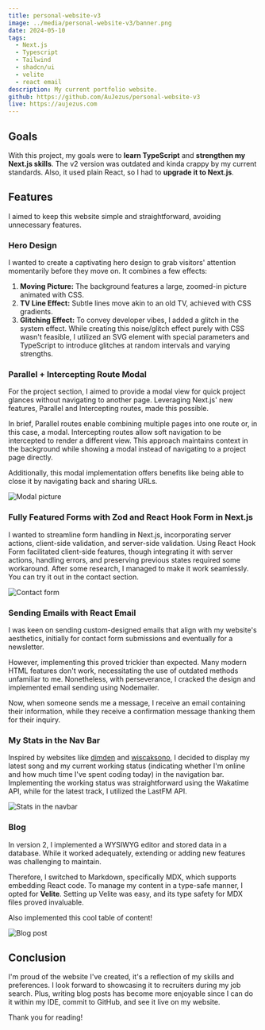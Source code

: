 ```yaml
---
title: personal-website-v3
image: ../media/personal-website-v3/banner.png
date: 2024-05-10
tags:
  - Next.js
  - Typescript
  - Tailwind
  - shadcn/ui
  - velite
  - react email
description: My current portfolio website.
github: https://github.com/AuJezus/personal-website-v3
live: https://aujezus.com
---
```


## Goals

With this project, my goals were to **learn TypeScript** and **strengthen my Next.js skills**. The v2 version was outdated and kinda crappy by my current standards. Also, it used plain React, so I had to **upgrade it to Next.js**.

## Features

I aimed to keep this website simple and straightforward, avoiding unnecessary features.

### Hero Design

I wanted to create a captivating hero design to grab visitors' attention momentarily before they move on. It combines a few effects:

1. **Moving Picture:** The background features a large, zoomed-in picture animated with CSS.
2. **TV Line Effect:** Subtle lines move akin to an old TV, achieved with CSS gradients.
3. **Glitching Effect:** To convey developer vibes, I added a glitch in the system effect. While creating this noise/glitch effect purely with CSS wasn't feasible, I utilized an SVG element with special parameters and TypeScript to introduce glitches at random intervals and varying strengths.

### Parallel + Intercepting Route Modal

For the project section, I aimed to provide a modal view for quick project glances without navigating to another page. Leveraging Next.js' new features, Parallel and Intercepting routes, made this possible.

In brief, Parallel routes enable combining multiple pages into one route or, in this case, a modal. Intercepting routes allow soft navigation to be intercepted to render a different view. This approach maintains context in the background while showing a modal instead of navigating to a project page directly.

Additionally, this modal implementation offers benefits like being able to close it by navigating back and sharing URLs.

![Modal picture](../media/personal-website-v3/modal.png)

### Fully Featured Forms with Zod and React Hook Form in Next.js

I wanted to streamline form handling in Next.js, incorporating server actions, client-side validation, and server-side validation. Using React Hook Form facilitated client-side features, though integrating it with server actions, handling errors, and preserving previous states required some workaround. After some research, I managed to make it work seamlessly. You can try it out in the contact section.

![Contact form](../media/personal-website-v3/contact-form.png)

### Sending Emails with React Email

I was keen on sending custom-designed emails that align with my website's aesthetics, initially for contact form submissions and eventually for a newsletter.

However, implementing this proved trickier than expected. Many modern HTML features don't work, necessitating the use of outdated methods unfamiliar to me. Nonetheless, with perseverance, I cracked the design and implemented email sending using Nodemailer.

Now, when someone sends me a message, I receive an email containing their information, while they receive a confirmation message thanking them for their inquiry.

### My Stats in the Nav Bar

Inspired by websites like [dimden](https://dimden.dev/) and [wiscaksono](https://wiscaksono.com/), I decided to display my latest song and my current working status (indicating whether I'm online and how much time I've spent coding today) in the navigation bar. Implementing the working status was straightforward using the Wakatime API, while for the latest track, I utilized the LastFM API.

![Stats in the navbar](../media/personal-website-v3/stats.png)

### Blog

In version 2, I implemented a WYSIWYG editor and stored data in a database. While it worked adequately, extending or adding new features was challenging to maintain.

Therefore, I switched to Markdown, specifically MDX, which supports embedding React code. To manage my content in a type-safe manner, I opted for **Velite**. Setting up Velite was easy, and its type safety for MDX files proved invaluable.

Also implemented this cool table of content!

![Blog post](../media/personal-website-v3/blog.png)

## Conclusion

I'm proud of the website I've created, it's a reflection of my skills and preferences. I look forward to showcasing it to recruiters during my job search. Plus, writing blog posts has become more enjoyable since I can do it within my IDE, commit to GitHub, and see it live on my website.

Thank you for reading!
